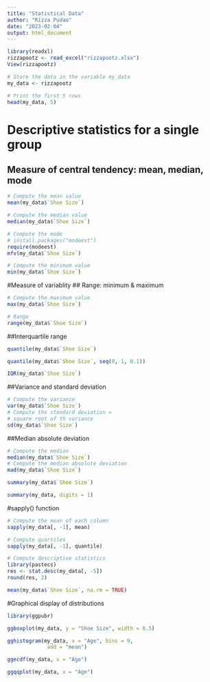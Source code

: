 ```yaml
---
title: "Statistical Data"
author: "Rizza Pudao"
date: "2023-02-04"
output: html_document
---
```



```r
library(readxl)
rizzapootz <- read_excel("rizzapootz.xlsx")
View(rizzapootz)
```

```r
# Store the data in the variable my_data
my_data <- rizzapootz
```

```r
# Print the first 5 rows
head(my_data, 5)
```

# Descriptive statistics for a single group

## Measure of central tendency: mean, median, mode



```r
# Compute the mean value
mean(my_data$`Shoe Size`)
```

```r
# Compute the median value
median(my_data$`Shoe Size`)
```

```r
# Compute the mode
# install.packages("modeest")
require(modeest)
mfv(my_data$`Shoe Size`)
```

```r
# Compute the minimum value
min(my_data$`Shoe Size`)
```

#Measure of variablity
## Range: minimum & maximum


```r
# Compute the maximum value
max(my_data$`Shoe Size`)
```

```r
# Range
range(my_data$`Shoe Size`)
```


##Interquartile range

```r
quantile(my_data$`Shoe Size`)
```


```r
quantile(my_data$`Shoe Size`, seq(0, 1, 0.1))
```


```r
IQR(my_data$`Shoe Size`)
```

##Variance and standard deviation

```r
# Compute the variance
var(my_data$`Shoe Size`)
# Compute the standard deviation =
# square root of th variance
sd(my_data$`Shoe Size`)
```

##Median absolute deviation

```r
# Compute the median
median(my_data$`Shoe Size`)
# Compute the median absolute deviation
mad(my_data$`Shoe Size`)
```

```r
summary(my_data$`Shoe Size`)
```

```r
summary(my_data, digits = 1)
```


#sapply() function

```r
# Compute the mean of each column
sapply(my_data[, -1], mean)
```


```r
# Compute quartiles
sapply(my_data[, -1], quantile)
```

```r
# Compute descriptive statistics
library(pastecs)
res <- stat.desc(my_data[, -5])
round(res, 2)
```

```r
mean(my_data$`Shoe Size`, na.rm = TRUE)
```

#Graphical display of distributions

```r
library(ggpubr)
```

```r
ggboxplot(my_data, y = "Shoe Size", width = 0.5)
```

```r
gghistogram(my_data, x = "Age", bins = 9, 
             add = "mean")
```

```r
ggecdf(my_data, x = "Age")
```

```r
ggqqplot(my_data, x = "Age")
```






























